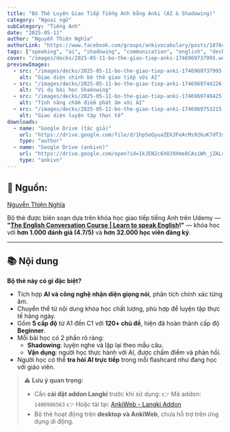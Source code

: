 ```yaml
---
title: "Bộ Thẻ Luyện Giao Tiếp Tiếng Anh bằng Anki (AI & Shadowing)"
category: "Ngoại ngữ"
subCategory: "Tiếng Anh"
date: "2025-05-11"
author: "Nguyễn Thiện Nghĩa"
authorLink: "https://www.facebook.com/groups/ankivocabulary/posts/1876426923116956/"
tags: ["speaking", "ai", "shadowing", "communication", "english", "deck"]
cover: "/images/decks/2025-05-11-bo-the-giao-tiep-anki-1746969737995.webp"
previewImages:
  - src: "/images/decks/2025-05-11-bo-the-giao-tiep-anki-1746969737995.webp"
    alt: "Giao diện chính bộ thẻ giao tiếp với AI"
  - src: "/images/decks/2025-05-11-bo-the-giao-tiep-anki-1746969744226.webp"
    alt: "Ví dụ bài học Shadowing"
  - src: "/images/decks/2025-05-11-bo-the-giao-tiep-anki-1746969749425.webp"
    alt: "Tính năng chấm điểm phát âm với AI"
  - src: "/images/decks/2025-05-11-bo-the-giao-tiep-anki-1746969753215.webp"
    alt: "Giao diện luyện tập thực tế"
downloads:
  - name: "Google Drive (tác giả)"
    url: "https://drive.google.com/file/d/1hpSeQyuaZEk3FeAcMs92kuK7dT3s1Rgu/view"
    type: "author"
  - name: "Google Drive (ankivn)"
    url: "https://drive.google.com/open?id=1kJEN2c6XOJ9Xme8CAsiWh_jZALvuKC71&usp=drive_fs"
    type: "ankivn"
---
```


## 📝 Nguồn:

[Nguyễn Thiện Nghĩa](https://www.facebook.com/groups/ankivocabulary/posts/1876426923116956/)

Bộ thẻ được biên soạn dựa trên khóa học giao tiếp tiếng Anh trên Udemy — **"[The English Conversation Course | Learn to speak English](https://www.udemy.com/course/the-english-conversation-course/)!"** — khóa học với **hơn 1.000 đánh giá (4.7/5)** và **hơn 32.000 học viên đăng ký**.

---

## 📚 Nội dung

**Bộ thẻ này có gì đặc biệt?**

- Tích hợp **AI và công nghệ nhận diện giọng nói**, phân tích chính xác từng âm.
- Chuyển thể từ nội dung khóa học chất lượng, phù hợp để luyện tập thực tế hàng ngày.
- Gồm **5 cấp độ** từ A1 đến C1 với **120+ chủ đề**, hiện đã hoàn thành cấp độ **Beginner**.
- Mỗi bài học có 2 phần rõ ràng:
  - **Shadowing**: luyện nghe và lặp lại theo mẫu câu.
  - **Vận dụng**: người học thực hành với AI, được chấm điểm và phản hồi.
- Người học có thể **tra hỏi AI trực tiếp** trong mỗi flashcard như đang học với giáo viên.

> ⚠️ **Lưu ý quan trọng:**
> - Cần **cài đặt addon Langki** trước khi sử dụng:
> 👉 Mã addon: `1400986563`
> 👉 Hoặc tải tại: [AnkiWeb - Langki Addon](https://ankiweb.net/shared/info/1400986563)
> - Bộ thẻ hoạt động trên **desktop và AnkiWeb**, chưa hỗ trợ trên ứng dụng di động.